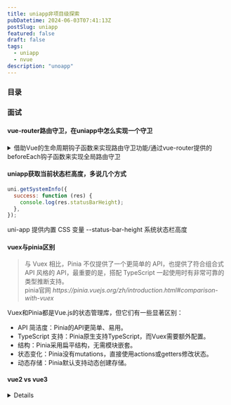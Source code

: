 ```yaml
---
title: uniapp非项目级探索
pubDatetime: 2024-06-03T07:41:13Z
postSlug: uniapp
featured: false
draft: false
tags:
  - uniapp
  - nvue
description: "unoapp"
---
```


### 目录

### 面试

#### vue-router路由守卫，在uniapp中怎么实现一个守卫

<details>
<summary>借助Vue的生命周期钩子函数来实现路由守卫功能/通过vue-router提供的beforeEach钩子函数来实现全局路由守卫</summary>

router.js

```js
import Vue from "vue";
import Router from "vue-router";

Vue.use(Router);

const router = new Router({
  routes: [
    {
      path: "/",
      name: "Home",
      component: () => import("@/pages/Home.vue"),
    },
    {
      path: "/login",
      name: "Login",
      component: () => import("@/pages/Login.vue"),
    },
    {
      path: "/protected",
      name: "Protected",
      component: () => import("@/pages/Protected.vue"),
    },
  ],
});

export default router;
```

main.js

```js
import Vue from "vue";
import App from "./App.vue";
import router from "./router";

Vue.config.productionTip = false;

// 模拟用户登录状态
const isAuthenticated = false; // 可以通过实际的认证逻辑来设置此变量

// 全局路由守卫
router.beforeEach((to, from, next) => {
  if (to.name !== "Login" && !isAuthenticated) {
    next({ name: "Login" });
  } else {
    next();
  }
});

new Vue({
  router,
  render: h => h(App),
}).$mount("#app");
```

</details>

#### uniapp获取当前状态栏高度，多说几个方式

```js
uni.getSystemInfo({
  success: function (res) {
    console.log(res.statusBarHeight);
  },
});
```

uni-app 提供内置 CSS 变量 --status-bar-height 系统状态栏高度

#### vuex与pinia区别

<blockquote>
  与 Vuex 相比，Pinia 不仅提供了一个更简单的 API，也提供了符合组合式 API 风格的
  API，最重要的是，搭配 TypeScript 一起使用时有非常可靠的类型推断支持。
  <footer>
    pinia官网
    <cite>
      https://pinia.vuejs.org/zh/introduction.html#comparison-with-vuex
    </cite>
  </footer>
</blockquote>

Vuex和Pinia都是Vue.js的状态管理库，但它们有一些显著区别：

- API 简洁度：Pinia的API更简单、易用。
- TypeScript 支持：Pinia原生支持TypeScript，而Vuex需要额外配置。
- 结构：Pinia采用扁平结构，无需模块嵌套。
- 状态变化：Pinia没有mutations，直接使用actions或getters修改状态。
- 动态存储：Pinia默认支持动态创建存储。

#### vue2 vs vue3

<details>
Vue 3 与 Vue 2 相比，有许多显著的变化和改进。以下是一些关键区别：

##### 1. **性能改进**

- **更快的渲染**：Vue 3 的虚拟 DOM 的性能得到了显著优化。
- **更小的打包体积**：Vue 3 使用 tree-shaking 特性，可以按需加载模块，减少了最终打包体积。

##### 2. **Composition API**

- **Composition API**：Vue 3 引入了 Composition API，可以更好地组织和复用代码逻辑。它是对现有 Options API 的补充，而不是替代。

  ```javascript
  import { ref, reactive, onMounted } from "vue";

  export default {
    setup() {
      const count = ref(0);
      const state = reactive({ count: 0 });

      onMounted(() => {
        console.log("Component mounted");
      });

      const increment = () => {
        count.value++;
        state.count++;
      };

      return { count, state, increment };
    },
  };
  ```

##### 3. **新的全局 API**

- **全局 API 的变化**：Vue 3 中，创建应用和注册全局组件/指令等操作都变成了新的 API。

  ```javascript
  // Vue 2
  import Vue from "vue";
  import App from "./App.vue";

  new Vue({
    render: h => h(App),
  }).$mount("#app");

  // Vue 3
  import { createApp } from "vue";
  import App from "./App.vue";

  const app = createApp(App);
  app.mount("#app");
  ```

##### 4. **Fragment 支持**

- **支持 Fragment**：Vue 3 支持 Fragment，可以在模板中返回多个根节点。

  ```vue
  <template>
    <div>Element 1</div>
    <div>Element 2</div>
  </template>
  ```

##### 5. **Teleport**

- **Teleport**：Vue 3 引入了 Teleport 组件，可以将组件渲染到指定的 DOM 节点外。

  ```vue
  <template>
    <teleport to="#teleport-target">
      <div>This will be teleported</div>
    </teleport>
  </template>
  ```

##### 6. **Suspense**

- **Suspense**：Vue 3 支持 Suspense，可以处理异步组件，提供更好的用户体验。

  ```vue
  <template>
    <suspense>
      <template #default>
        <AsyncComponent />
      </template>
      <template #fallback>
        <div>Loading...</div>
      </template>
    </suspense>
  </template>
  ```

##### 7. **新的生命周期钩子**

- **生命周期钩子名称变化**：一些生命周期钩子的名称在 Vue 3 中进行了更改。

  | Vue 2         | Vue 3           |
  | ------------- | --------------- |
  | beforeCreate  | setup           |
  | created       | setup           |
  | beforeMount   | onBeforeMount   |
  | mounted       | onMounted       |
  | beforeUpdate  | onBeforeUpdate  |
  | updated       | onUpdated       |
  | beforeDestroy | onBeforeUnmount |
  | destroyed     | onUnmounted     |
  | errorCaptured | onErrorCaptured |

##### 8. **TypeScript 支持**

- **更好的 TypeScript 支持**：Vue 3 在设计上对 TypeScript 有了更好的支持，使得使用 TypeScript 进行开发变得更加顺畅。

##### 9. **自定义渲染器 API**

- **自定义渲染器**：Vue 3 提供了一个新的 API，可以创建自定义渲染器，使得 Vue 可以用于更多的应用场景（如：原生移动应用、桌面应用等）。

##### 10. **改进的响应式系统**

- **Proxy-based 响应式系统**：Vue 3 使用 Proxy 替代 Vue 2 中的 `Object.defineProperty`，带来了更好的性能和更多的功能支持（如：对数组和对象属性的直接检测）。

  ```javascript
  import { reactive } from "vue";

  const state = reactive({
    count: 0,
  });

  state.count++; // 响应式追踪
  ```

这些改进和变化使 Vue 3 更加现代化、灵活和高效，适合更大规模和更复杂的应用开发。

</details>
